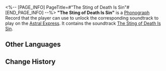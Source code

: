 <%-- [PAGE_INFO]
PageTitle=#"The Sting of Death Is Sin"#
[END_PAGE_INFO] --%>
{{Item Infobox
|id          = 210338
|image       = Item The Sting of Death Is Sin.png{{subst:void|<!--$UPLOAD:<<SpriteOutput/ItemFigures/210001.png>-<Item The Sting of Death Is Sin.png>-<Item Icons>>-->}}
|type        = Disk
|invCategory = Valuables
|rarity      = 3
|effect      = 
|description = A record that can be played on the Express' phonograph. It might be a chance acquisition or a gift from someone else. All sorts of memories surge up when the music plays &mdash; the smiles, encounters, touches, and the excitement of battle. Maybe that is why people still collect records even as society rapidly advances.<br />The current record contains the track "The Sting of Death Is Sin."
}}
{{Description|''Alas, who can save people from this mortal body bound for death?''}}
'''"The Sting of Death Is Sin"''' is a [[Phonograph]] Record that the player can use to unlock the corresponding soundtrack to play on the [[Astral Express]]. It contains the soundtrack [[The Sting of Death Is Sin]].

==Other Languages==
{{Other Languages
|en   = "The Sting of Death Is Sin"
|zhs  = 《罪是死的毒钩》
|zht  = 《罪是死的毒鉤》
|ja   = 『罪は死の毒針』
|ko   = ≪사망이 쏘는 것은 죄요≫
|es   = El pecado es el aguijón de la muerte
|fr   = «&nbsp;The Sting of Death Is Sin&nbsp;»
|ru   = The Sting of Death Is Sin
|th   = "The Sting of Death Is Sin"
|vi   = "Tội Lỗi Là Móc Câu Độc Của Cái Chết"
|de   = „Der Stachel des Todes ist die Sünde“
|id   = "The Sting of Death Is Sin"
|pt   = "The Sting of Death Is Sin"
}}

==Change History==
{{Change History|2.2}}